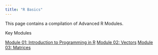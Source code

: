 ```yaml
---
title: "R Basics"
---
```


This page contains a compilation of Advanced R Modules.

Key Modules

[Module 01: Introduction to Programming in R](r_basics/Introduction.qmd)
[Module 02: Vectors](r_basics/vectors.qmd)
[Module 03: Matrices](r_basics/matrices.qmd)


